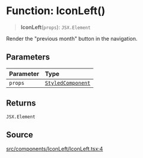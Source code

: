 # Function: IconLeft()

> **IconLeft**(`props`): `JSX.Element`

Render the "previous month" button in the navigation.

## Parameters

| Parameter | Type |
| :------ | :------ |
| `props` | [`StyledComponent`](/api/latest/type-aliases/StyledComponent.mdx) |

## Returns

`JSX.Element`

## Source

[src/components/IconLeft/IconLeft.tsx:4](https://github.com/gpbl/react-day-picker/blob/c4157425c/src/components/IconLeft/IconLeft.tsx#L4)
